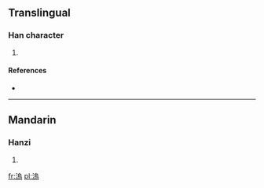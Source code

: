 ==Translingual==

===Han character===
{{Han char|rn=85|rad=水|as=10|sn=13|four=|canj=水竹口火 (EHRF)}}

# {{defn|Han|sort=水10}}

====References====
* {{Han ref|kx=0640.190|dkj=17964|dj=1047.110|hdz=31703.060|uh=6EA9|ud=28329}}

----

==Mandarin==

===Hanzi===
{{cmn-hanzi|pin=[[wù]] ([[wu4]])|wg=wu<sup>4</sup>}}

# {{defn|Mandarin|sort=水10}}

[[fr:溩]]
[[pl:溩]]